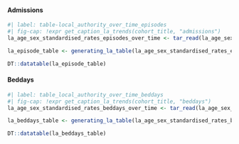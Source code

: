 ::: panel-tabset
#### Admissions
```r
#| label: table-local_authority_over_time_episodes
#| fig-cap: !expr get_caption_la_trends(cohort_title, "admissions") 
la_age_sex_standardised_rates_episodes_over_time <- tar_read(la_age_sex_standardised_rates_episodes_over_time)

la_episode_table <- generating_la_table(la_age_sex_standardised_rates_episodes_over_time, cohort)

DT::datatable(la_episode_table)
```

#### Beddays
```r
#| label: table_local_authority_over_time_beddays
#| fig-cap: !expr get_caption_la_trends(cohort_title, "beddays")  
la_age_sex_standardised_rates_beddays_over_time <- tar_read(la_age_sex_standardised_rates_beddays_over_time)

la_beddays_table <- generating_la_table(la_age_sex_standardised_rates_beddays_over_time, cohort)

DT::datatable(la_beddays_table)
```
:::
